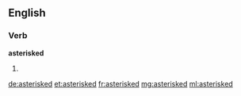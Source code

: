 ==English==

===Verb===
'''asterisked'''

#{{past of|[[asterisk]]}}

[[de:asterisked]]
[[et:asterisked]]
[[fr:asterisked]]
[[mg:asterisked]]
[[ml:asterisked]]